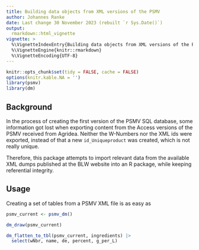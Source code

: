 ```yaml
---
title: Building data objects from XML versions of the PSMV
author: Johannes Ranke
date: Last change 30 November 2023 (rebuilt `r Sys.Date()`)
output:
  rmarkdown::html_vignette
vignette: >
  %\VignetteIndexEntry{Building data objects from XML versions of the PSMV}
  %\VignetteEngine{knitr::rmarkdown}
  %\VignetteEncoding{UTF-8}
---
```


```r
knitr::opts_chunk$set(tidy = FALSE, cache = FALSE)
options(knitr.kable.NA = '')
library(psmv)
library(dm)
```

## Background

 In the process of creating the first version of the PSMV SQL database,
some information got lost when exporting content from the Access
versions of the PSMV received from Agridea. Neither the W-Numbers
nor the XML ids were exported, instead of that a new `id_Uniqueproduct`
was created, which is not really unique.

Therefore, this package attempts to import relevant data from the available XML
dumps published at the BLW website into an R package, while keeping referential
integrity.

## Usage

Creating a set of tables from a PSMV XML file is as easy as

```r
psmv_current <- psmv_dm()
```

```r
dm_draw(psmv_current)
```

```r
dm_flatten_to_tbl(psmv_current, ingredients) |> 
  select(wNbr, name, de, percent, g_per_L)
```


